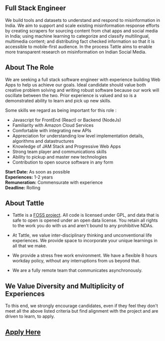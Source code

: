 ## Full Stack Engineer

We build tools and datasets to understand and respond to misinformation in India. We aim to support and scale existing misinformation response efforts by creating scrapers for sourcing content from chat apps and social media in India; using machine learning to categorize and classify multilingual, multimedia content; and distributing fact checked information so that it is accessible to mobile-first audience. In the process Tattle aims to enable more transparent research on misinformation on Indian Social Media.

## About The Role

We are seeking a full stack software engineer with experience building Web Apps to help us achieve our goals. Ideal candidate should value both creative problem solving and writing robust software because our work will oscillate between the two. Prior experience is valued and so is a demonstrated ability to learn and pick up new skills.

Some skills we regard as being important for this role :

- Javascript for FrontEnd (React) or Backend (NodeJs)
- Familiarity with Amazon Cloud Services
- Comfortable with integrating new APIs
- Appreciation for understanding low level implementation details, algorithms and datastructures
- Knowledge of JAM Stack and Progressive Web Apps
- Strong team player and communications skills
- Ability to pickup and master new technologies
- Contribution to open source software in any form

**Start Date:** As soon as possible  
**Experiences:** 1-2 years  
**Remuneration:** Commensurate with experience  
**Deadline:** Rolling

## About Tattle

- Tattle is a [FOSS project](<[https://github.com/tattle-made](https://github.com/tattle-made)>). All code is licensed under GPL, and data that is safe to open is opened under an open data license. You retain all rights to the work you do with us and aren't bound to any prohibitive NDAs.

- At Tattle, we value inter-disciplinary thinking and unconventional life experiences. We provide space to incorporate your unique learnings in all that we make.

- We provide a stress free work environment. We have a flexible 8 hours workday policy, without any interruptions from us beyond that.

- We are a fully remote team that communicates asynchronously.

## We Value Diversity and Multiplicity of Experiences

To this end, we strongly encourage candidates, even if they feel they don't meet all the above listed criteria but find alignment with the project and are driven to learn, to apply.

## [Apply Here](https://docs.google.com/forms/d/e/1FAIpQLSf9kH9vWZoscBzxMITtxbTlmUJlogj9HejsZXUjs_H1dzssuQ/viewform?usp=sf_link)
